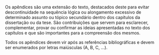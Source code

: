 \chapter{Exemplo de anexo}

Os apêndices são uma extensão do texto, destacados deste para evitar descontinuidade na sequência lógica ou alongamento excessivo de determinado assunto ou tópico secundário dentro dos capítulos da dissertação ou da tese. São contribuições que servem para esclarecer, complementar, provar ou confirmar as ideias apresentadas no texto dos capítulos e que são importantes para a compreensão dos mesmos.

Todos os apêndices devem vir após as referências bibliográficas e devem ser enumerados por letras maiúsculas (A, B, C, ...).


\section{Uma Seção}

\lipsum[20-23]


\subsection{Uma Subseção}

\lipsum[30-33]

\subsubsection{Uma Subsubseção}

\lipsum[30-33]

